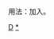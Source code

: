 {{hidden category}}
{{Catnav|頁面分類|各種主題的頁面分類|依大洲来作的分类|各大洲人物|亚洲人|亞洲人物小作品}}
{{Catnav|頁面分類|各種主題的頁面分類|按國家分類|各國人物|各地人物小作品|亞洲人物小作品}}
{{Catnav|頁面分類|人物|各大洲人物|亚洲人|亞洲人物小作品}}
{{Catnav|頁面分類|人物|各國人物|各地人物小作品|亞洲人物小作品}}

用法：加入{{Tl|東亞人物小作品}}。

[[Category:亚洲人物小作品|D]]
[[Category:東亞人|*]]